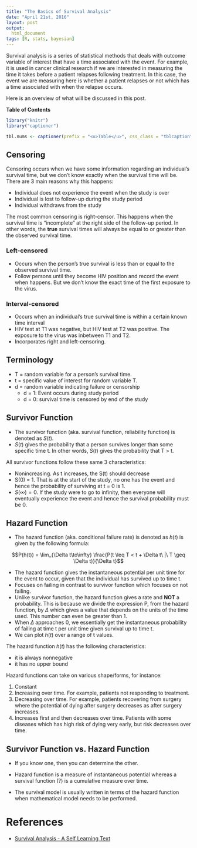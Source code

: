```yaml
---
title: "The Basics of Survival Analysis"
date: "April 21st, 2016"
layout: post
output:
  html_document
tags: [R, stats, bayesian]
---
```


Survival analysis is a series of statistical methods that deals with outcome variable of interest that have a time associated with the event. For example, it is used in cancer clinical research if we are interested in measuring the time it takes before a patient relapses following treatment. In this case, the event we are measuring here is whether a patient relapses or not which has a time associated with when the relapse occurs. 

Here is an overview of what will be discussed in this post.

**Table of Contents**

<ul data-toc="body" data-toc-headings="h2,h3"></ul>

```r
library("knitr")
library("captioner")

tbl.nums <- captioner(prefix = "<u>Table</u>", css_class = "tblcaption")
```

## Censoring

Censoring occurs when we have some information regarding an individual's survival time, but we don't know exactly when the survival time will be. There are 3 main reasons why this happens:

* Individual does not experience the event when the study is over
* Individual is lost to follow-up during the study period
* Individual withdraws from the study

The most common censoring is right-censor. This happens when the survival time is "incomplete" at the right side of the follow-up period. In other words, the **true** survival times will always be equal to or greater than the observed survival time.

### Left-censored

* Occurs when the person's true survival is less than or equal to the observed survival time.
* Follow persons until they become HIV position and record the event when happens. But we don't know the exact time of the first exposure to the virus.

### Interval-censored

* Occurs when an individual's true survival time is within a certain known time interval
* HIV test at T1 was negative, but HIV test at T2 was positive. The exposure to the virus was inbetween T1 and T2.
* Incorporates right and left-censoring.

## Terminology

* T = random variable for a person's survival time.
* t = specific value of interest for random variable T.
* d = random variable indicating failure or censorship
    + d = 1: Event occurs during study period
    + d = 0: survival time is censored by end of the study

## Survivor Function

* The survivor function (aka. survival function, reliability function) is denoted as <span class="inlinecode">$S(t)$</span>.
* <span class="inlinecode">$S(t)$</span> gives the probability that a person survives longer than some specific time t. In other words, <span class="inlinecode">$S(t)$</span> gives the probability that T > t.

All survivor functions follow these same 3 characteristics:

* Nonincreasing. As t increases, the S(t) should decrease
* S(0) = 1. That is at the start of the study, no one has the event and hence the probability of surviving at t = 0 is 1. 
* <span class="inlinecode">$S(\infty) = 0$</span>. If the study were to go to infinity, then everyone will eventually experience the event and hence the survival probability must be 0.

## Hazard Function

* The hazard function (aka. conditional failure rate) is denoted as <span class="inlinecode">$h(t)$</span> is given by the following formula:

<div>
$$P(h(t)) = \lim_{\Delta t\to\infty} \frac{P(t \leq T < t + \Delta t\ |\ T \geq \Delta t)}{\Delta t}$$
</div>


* The hazard function gives the instantaneous potential per unit time for the event to occur, given that the individual has survived up to time t. 
* Focuses on failing in contrast to survivor function which focuses on not failing.
* Unlike survivor function, the hazard function gives a rate and **NOT** a probability. This is because we divide the expression P, from the hazard function, by <span class="inlinecode">$\Delta$</span> which gives a value that depends on the units of the time used. This number can even be greater than 1.
* When <span class="inlinecode">$\Delta$</span> approaches 0, we essentially get the instantaneous probability of failing at time t per unit time given survival up to time t. 
* We can plot <span class="inlinecode">$h(t)$</span> over a range of t values. 

The hazard function <span class="inlinecode">$h(t)$</span> has the following characteristics:

* it is always nonnegative
* it has no upper bound

Hazard functions can take on various shape/forms, for instance:

1. Constant
1. Increasing over time. For example, patients not responding to treatment.
1. Decreasing over time. For example, patients recovering from surgery where the potential of dying after surgery decreases as after surgery increases.
1. Increases first and then decreases over time. Patients with some diseases which has high risk of dying very early, but risk decreases over time. 

## Survivor Function vs. Hazard Function

* If you know one, then you can determine the other.

* Hazard function is a measure of instantaneous potential whereas a survival function (?) is a cumulative measure over time.
* The survival model is usually written in terms of the hazard function when mathematical model needs to be performed.

# References

* [Survival Analysis - A Self Learning Text](http://www.amazon.ca/Survival-Analysis-Statistics-Biology-Health-ebook/dp/B00DGEF822?ie=UTF8&qid=&ref_=tmm_kin_swatch_0&sr=)
